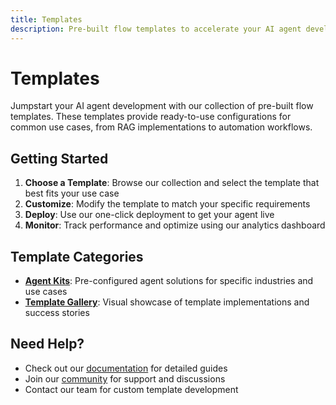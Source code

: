 ```yaml
---
title: Templates
description: Pre-built flow templates to accelerate your AI agent development with Lamatic
---
```


# Templates

Jumpstart your AI agent development with our collection of pre-built flow templates. These templates provide ready-to-use configurations for common use cases, from RAG implementations to automation workflows.

## Getting Started

1. **Choose a Template**: Browse our collection and select the template that best fits your use case
2. **Customize**: Modify the template to match your specific requirements
3. **Deploy**: Use our one-click deployment to get your agent live
4. **Monitor**: Track performance and optimize using our analytics dashboard

## Template Categories

- **[Agent Kits](/templates/agentkits)**: Pre-configured agent solutions for specific industries and use cases
- **[Template Gallery](/templates/gallery)**: Visual showcase of template implementations and success stories

## Need Help?

- Check out our [documentation](/docs) for detailed guides
- Join our [community](/support) for support and discussions
- Contact our team for custom template development
